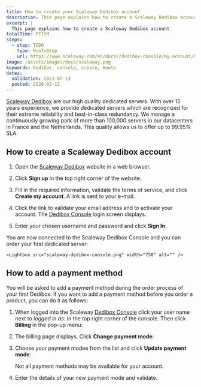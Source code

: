 ```yaml
---
title: How to create your Scaleway Dedibox account
description: This page explains how to create a Scaleway Dedibox account
excerpt: |
  This page explains how to create a Scaleway Dedibox account
totalTime: PT15M
steps:
  - step: TODO
    type: HowToStep
    url: https://www.scaleway.com/en/docs//dedibox-console/my-account/how-to/create-a-dedibox-account/
image: /assets/images/docs/scaleway.png
keywords: Dedibox, console, create, Howto
dates:
  validation: 2021-07-13
  posted: 2020-03-12
---
```


[Scaleway Dedibox](https://www.scaleway.com/en/dedibox/) are our high quality dedicated servers. With over 15 years experience, we provide dedicated servers which are recognized for their extreme reliability and best-in-class redundancy. We manage a continuously growing park of more than 100,000 servers in our datacenters in France and the Netherlands. This quality allows us to offer up to 99.95% SLA.

## How to create a Scaleway Dedibox account

1. Open the [Scaleway Dedibox](https://www.scaleway.com/en/dedibox/) website in a web browser.

2. Click **Sign up** in the top right corner of the website:

    <Lightbox src="scaleway-dedibox-signup.png" width="750" alt="" />

3. Fill in the required information, validate the terms of service, and click **Create my account**. A link is sent to your e-mail.

    <Lightbox src="scaleway-dedibox-subscribe.png" width="750" alt="" />

4. Click the link to validate your email address and to activate your account. The [Dedibox Console](https://console.online.net) login screen displays.

5. Enter your chosen username and password and click **Sign In**:

    <Lightbox src="scaleway-dedibox-login.png" width="750" alt="" />

You are now connected to the Scaleway Dedibox Console and you can order your first dedicated server:

    <Lightbox src="scaleway-dedibox-console.png" width="750" alt="" />

## How to add a payment method

You will be asked to add a payment method during the order process of your first Dedibox. If you want to add a payment method before you order a product, you can do it as follows:

1. When logged into the Scaleway [Dedibox Console](https://console.online.net) click your user name next to _logged in as:_ in the top right corner of the console. Then click **Billing** in the pop-up menu:

    <Lightbox src="scaleway-dedibox-popup.png" width="250" alt="" />

2. The billing page displays. Click **Change payment mode**:

    <Lightbox src="scaleway-dedibox-paymentmode.png" width="750" alt="" />

3. Choose your payment modee from the list and click **Update payment mode**:

    <Lightbox src="scaleway-dedibox-new-paymentmode.png" width="750" alt="" />

    <Message type="note">

    Not all payment methods may be available for your account.

    </Message>

4. Enter the details of your new payment mode and validate.

